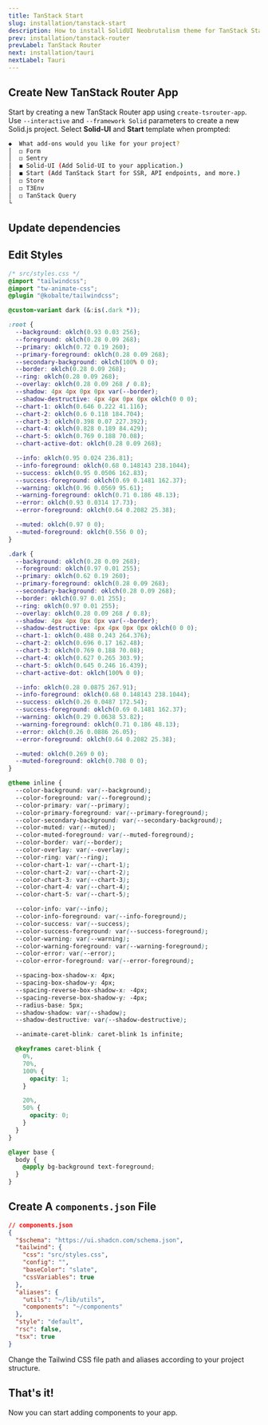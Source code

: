 ```yaml
---
title: TanStack Start
slug: installation/tanstack-start
description: How to install SolidUI Neobrutalism theme for TanStack Start project
prev: installation/tanstack-router
prevLabel: TanStack Router
next: installation/tauri
nextLabel: Tauri
---
```


## Create New TanStack Router App

Start by creating a new TanStack Router app using `create-tsrouter-app`. Use `--interactive` and `--framework Solid` parameters to create a new Solid.js project. Select **Solid-UI** and **Start** template when prompted:

<NpmCommand
  type="create"
  command="tsrouter-app@latest --interactive --framework Solid"
/>

```bash showLineNumbers=false
◆  What add-ons would you like for your project?
│  ◻ Form
│  ◻ Sentry
│  ◼ Solid-UI (Add Solid-UI to your application.)
│  ◼ Start (Add TanStack Start for SSR, API endpoints, and more.)
│  ◻ Store
│  ◻ T3Env
│  ◻ TanStack Query
└
```

## Update dependencies

<NpmCommand type="uninstall" command="tailwindcss-animate" />

<NpmCommand
  type="install"
  command="tw-animate-css lucide-solid @kobalte/tailwindcss"
/>

## Edit Styles

<CollapsibleCode>

```css
/* src/styles.css */
@import "tailwindcss";
@import "tw-animate-css";
@plugin "@kobalte/tailwindcss";

@custom-variant dark (&:is(.dark *));

:root {
  --background: oklch(0.93 0.03 256);
  --foreground: oklch(0.28 0.09 268);
  --primary: oklch(0.72 0.19 260);
  --primary-foreground: oklch(0.28 0.09 268);
  --secondary-background: oklch(100% 0 0);
  --border: oklch(0.28 0.09 268);
  --ring: oklch(0.28 0.09 268);
  --overlay: oklch(0.28 0.09 268 / 0.8);
  --shadow: 4px 4px 0px 0px var(--border);
  --shadow-destructive: 4px 4px 0px 0px oklch(0 0 0);
  --chart-1: oklch(0.646 0.222 41.116);
  --chart-2: oklch(0.6 0.118 184.704);
  --chart-3: oklch(0.398 0.07 227.392);
  --chart-4: oklch(0.828 0.189 84.429);
  --chart-5: oklch(0.769 0.188 70.08);
  --chart-active-dot: oklch(0.28 0.09 268);

  --info: oklch(0.95 0.024 236.81);
  --info-foreground: oklch(0.68 0.148143 238.1044);
  --success: oklch(0.95 0.0506 162.83);
  --success-foreground: oklch(0.69 0.1481 162.37);
  --warning: oklch(0.96 0.0569 95.61);
  --warning-foreground: oklch(0.71 0.186 48.13);
  --error: oklch(0.93 0.0314 17.73);
  --error-foreground: oklch(0.64 0.2082 25.38);

  --muted: oklch(0.97 0 0);
  --muted-foreground: oklch(0.556 0 0);
}

.dark {
  --background: oklch(0.28 0.09 268);
  --foreground: oklch(0.97 0.01 255);
  --primary: oklch(0.62 0.19 260);
  --primary-foreground: oklch(0.28 0.09 268);
  --secondary-background: oklch(0.28 0.09 268);
  --border: oklch(0.97 0.01 255);
  --ring: oklch(0.97 0.01 255);
  --overlay: oklch(0.28 0.09 268 / 0.8);
  --shadow: 4px 4px 0px 0px var(--border);
  --shadow-destructive: 4px 4px 0px 0px oklch(0 0 0);
  --chart-1: oklch(0.488 0.243 264.376);
  --chart-2: oklch(0.696 0.17 162.48);
  --chart-3: oklch(0.769 0.188 70.08);
  --chart-4: oklch(0.627 0.265 303.9);
  --chart-5: oklch(0.645 0.246 16.439);
  --chart-active-dot: oklch(100% 0 0);

  --info: oklch(0.28 0.0875 267.91);
  --info-foreground: oklch(0.68 0.148143 238.1044);
  --success: oklch(0.26 0.0487 172.54);
  --success-foreground: oklch(0.69 0.1481 162.37);
  --warning: oklch(0.29 0.0638 53.82);
  --warning-foreground: oklch(0.71 0.186 48.13);
  --error: oklch(0.26 0.0886 26.05);
  --error-foreground: oklch(0.64 0.2082 25.38);

  --muted: oklch(0.269 0 0);
  --muted-foreground: oklch(0.708 0 0);
}

@theme inline {
  --color-background: var(--background);
  --color-foreground: var(--foreground);
  --color-primary: var(--primary);
  --color-primary-foreground: var(--primary-foreground);
  --color-secondary-background: var(--secondary-background);
  --color-muted: var(--muted);
  --color-muted-foreground: var(--muted-foreground);
  --color-border: var(--border);
  --color-overlay: var(--overlay);
  --color-ring: var(--ring);
  --color-chart-1: var(--chart-1);
  --color-chart-2: var(--chart-2);
  --color-chart-3: var(--chart-3);
  --color-chart-4: var(--chart-4);
  --color-chart-5: var(--chart-5);

  --color-info: var(--info);
  --color-info-foreground: var(--info-foreground);
  --color-success: var(--success);
  --color-success-foreground: var(--success-foreground);
  --color-warning: var(--warning);
  --color-warning-foreground: var(--warning-foreground);
  --color-error: var(--error);
  --color-error-foreground: var(--error-foreground);

  --spacing-box-shadow-x: 4px;
  --spacing-box-shadow-y: 4px;
  --spacing-reverse-box-shadow-x: -4px;
  --spacing-reverse-box-shadow-y: -4px;
  --radius-base: 5px;
  --shadow-shadow: var(--shadow);
  --shadow-destructive: var(--shadow-destructive);

  --animate-caret-blink: caret-blink 1s infinite;

  @keyframes caret-blink {
    0%,
    70%,
    100% {
      opacity: 1;
    }

    20%,
    50% {
      opacity: 0;
    }
  }
}

@layer base {
  body {
    @apply bg-background text-foreground;
  }
}
```

</CollapsibleCode>

## Create A `components.json` File

```json
// components.json
{
  "$schema": "https://ui.shadcn.com/schema.json",
  "tailwind": {
    "css": "src/styles.css",
    "config": "",
    "baseColor": "slate",
    "cssVariables": true
  },
  "aliases": {
    "utils": "~/lib/utils",
    "components": "~/components"
  },
  "style": "default",
  "rsc": false,
  "tsx": true
}
```

Change the Tailwind CSS file path and aliases according to your project structure.

## That's it!

Now you can start adding components to your app.
